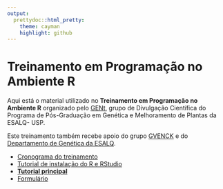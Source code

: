 ```yaml
---
output:
  prettydoc::html_pretty:
    theme: cayman
    highlight: github
---
```


# Treinamento em Programação no Ambiente R

Aqui está o material utilizado no **Treinamento em Programação no Ambiente R** organizado pelo [GENt](https://gent-esalq.github.io/), grupo de Divulgação Científica do Programa de Pós-Graduação em Genética e Melhoramento de Plantas da ESALQ- USP.

Este treinamento também recebe apoio do grupo [GVENCK](https://gvenck.github.io/1home.html) e do [Departamento de Genética da ESALQ](http://www.genetica.esalq.usp.br/).

* [Cronograma do treinamento](cronograma.html)
* [Tutorial de instalação do R e RStudio](Tutorial_instalacao.html)
* [**Tutorial principal**](cursoR.html)
* [Formulário](https://forms.gle/ULLuhHm5fA55sPUN6)